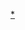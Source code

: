 {{Sidebar with collapsible lists
|name         = 中国共产党项目
|outertitle   = 
|topimage     = [[File:Danghui.svg|70px|中國共產黨黨徽]]
|pretitle     = 
|title        = [[中国共产党]]
|subtitle     = 
|image        = 
|headingstyle = padding: 0 0.25em 0.5em;
|liststyle = padding-top: 0; text-align: left;
|heading1 = 
|content1 = 
[[中國共產黨歷史|历史]] - [[中国共产党章程|章程]] - [[中国共产党组织|组织]] - [[中共中央主要负责人|领导]]
|list2title = [[中华人民共和国最高领导人|最高领导人]]
|list2 = 
* <s>[[中国共产党中央委员会主席|中央委员会主席]]</s>
* <s>[[中國共產黨中央委員會副主席|中央委员会副主席]]</s>
* '''[[中国共产党中央委员会总书记|中央委员会总书记]]'''
* [[中国共产党中央政治局常务委员会|中央政治局常务委员会委员]]
* <s>[[中共中央秘书长|中央委员会秘书长]]</s>


|list3title = 标志和制度
|list3 = * [[中國共產黨黨旗黨徽|党旗、党徽]]、[[中國共產黨黨報黨刊|党报、党刊]]
* [[中国共产党集体领导制度|集体领导制度]]、[[中国共产党干部制度|干部制度]]、[[民主集中制]]
* [[中国共产党纪律检查机关|纪律检查机关]]

|list4title = [[中国共产党的指导思想|指导思想]]
|list4 = * [[马克思列宁主义]]
* [[毛泽东思想]]
* [[中国特色社会主义|中国特色社会主义理论体系]]
** [[邓小平理论]]
** [[三个代表|“三个代表”重要思想]]
** [[科学发展观]]
** [[习近平新时代中国特色社会主义思想]]

|list5title = 中央组织
|list5 = * [[中国共产党全国代表大会|全国代表大会]]
** [[中国共产党中央委员会|中央委员会]]
*** [[中国共产党中央政治局|中央政治局]]
**** [[中国共产党中央政治局常务委员会|中央政治局常务委员会]]
*****[[中国共产党中央书记处|中央书记处]]
*** [[中共中央组织部|中央组织部]]、[[中共中央宣传部|中央宣传部]]、[[中共中央统一战线工作部|中央统战部]]、[[中共中央对外联络部|中央外联部]]
*** [[中共中央办公厅|中央办公厅]]、[[中共中央政法委员会|中央政法委]]
**[[中国共产党中央纪律检查委员会|中央纪律检查委员会]]
** [[中央军事委员会]]
**<s>[[中国共产党中央顾问委员会|中央顾问委员会]]</s>
|list6title = 地方组织
|list6 = 
* 地方各级组织：[[中国共产党地方各级代表大会|地方各级代表大会]]、[[中国共产党地方委员会|地方委员会]]、[[中国共产党纪律检查机关|地方纪律检查委员会]]、[[省委书记]]、[[市委书记]]、[[区委书记]]、[[县委书记]]
*基层组织：[[总支部委员会]]、[[党支部|支部委员会]]、[[党组]]
*军队组织：[[中国共产党军队委员会|军队委员会]]

|list8title = 其他组织
|list8 = <div style="text-align: center;">[[中国共产主义青年团]]、[[中国少年先锋队]]</div>
|below = [[中国共产党第十八次全国代表大会|十八大]]{{to}}[[中国共产党第十九次全国代表大会|十九大]]{{to}}[[中国共产党第二十次全国代表大会|二十大]]
}}<noinclude>

[[Category:中国共产党|*]]
[[Category:中国共产党导航模板| ]]
</noinclude>